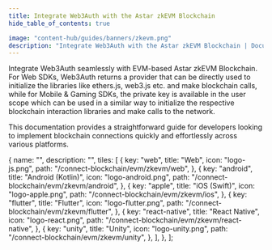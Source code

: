 ```yaml
---
title: Integrate Web3Auth with the Astar zkEVM Blockchain
hide_table_of_contents: true

image: "content-hub/guides/banners/zkevm.png"
description: "Integrate Web3Auth with the Astar zkEVM Blockchain | Documentation - Web3Auth"
---
```



<SEO
  title="Integrate Web3Auth with the Astar zkEVM Blockchain"
  description="Integrate Web3Auth with the Astar zkEVM Blockchain | Documentation - Web3Auth"
  image="https://web3auth.io/docs/content-hub/guides/banners/zkevm.png"
  slug="/connect-blockchain/evm/zkevm"
/>

Integrate Web3Auth seamlessly with EVM-based Astar zkEVM Blockchain. For Web SDKs, Web3Auth returns
a provider that can be directly used to initialize the libraries like ethers.js, web3.js etc. and
make blockchain calls, while for Mobile & Gaming SDKs, the private key is available in the user
scope which can be used in a similar way to initialize the respective blockchain interaction
libraries and make calls to the network.

This documentation provides a straightforward guide for developers looking to implement blockchain
connections quickly and effortlessly across various platforms.

  {
    name: "",
    description: "",
    tiles: [
      {
        key: "web",
        title: "Web",
        icon: "logo-js.png",
        path: "/connect-blockchain/evm/zkevm/web",
      },
      {
        key: "android",
        title: "Android (Kotlin)",
        icon: "logo-android.png",
        path: "/connect-blockchain/evm/zkevm/android",
      },
      {
        key: "apple",
        title: "iOS (Swift)",
        icon: "logo-apple.png",
        path: "/connect-blockchain/evm/zkevm/ios",
      },
      {
        key: "flutter",
        title: "Flutter",
        icon: "logo-flutter.png",
        path: "/connect-blockchain/evm/zkevm/flutter",
      },
      {
        key: "react-native",
        title: "React Native",
        icon: "logo-react.png",
        path: "/connect-blockchain/evm/zkevm/react-native",
      },
      {
        key: "unity",
        title: "Unity",
        icon: "logo-unity.png",
        path: "/connect-blockchain/evm/zkevm/unity",
      },
    ],
  },
];

<Tiles tileGroups={zkEVM} />

